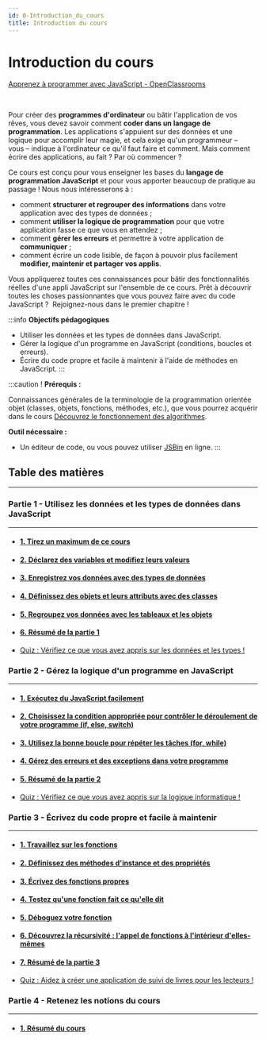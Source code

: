 ```yaml
---
id: 0-Introduction_du_cours
title: Introduction du cours
---
```



# Introduction du cours

[Apprenez à programmer avec JavaScript - OpenClassrooms](https://openclassrooms.com/fr/courses/6175841-apprenez-a-programmer-avec-javascript)

<Vimeo vimeoId="528291897" />

<br />

Pour créer des **programmes d'ordinateur** ou bâtir l'application de vos rêves, vous devez savoir comment **coder dans un langage de
programmation**. Les applications s'appuient sur des données et une logique pour accomplir leur magie, et cela exige qu'un programmeur –
vous – indique à l'ordinateur ce qu'il faut faire et comment. Mais comment écrire des applications, au fait ? Par où commencer ?

Ce cours est conçu pour vous enseigner les bases du **langage de programmation JavaScript** et pour vous apporter beaucoup de pratique
au passage ! Nous nous intéresserons à :
- comment **structurer et regrouper des informations** dans votre application avec des types de données ;
- comment **utiliser la logique de programmation** pour que votre application fasse ce que vous en attendez ;
- comment **gérer les erreurs** et permettre à votre application de **communiquer** ;
- comment écrire un code lisible, de façon à pouvoir plus facilement **modifier, maintenir et partager vos applis**.

Vous appliquerez toutes ces connaissances pour bâtir des fonctionnalités réelles d'une appli JavaScript sur l'ensemble de ce cours. Prêt
à découvrir toutes les choses passionnantes que vous pouvez faire avec du code JavaScript ?  Rejoignez-nous dans le premier chapitre !

:::info
**Objectifs pédagogiques**
- Utiliser les données et les types de données dans JavaScript.
- Gérer la logique d'un programme en JavaScript (conditions, boucles et erreurs).
- Écrire du code propre et facile à maintenir à l'aide de méthodes en JavaScript.
:::

:::caution !
**Prérequis :**

Connaissances générales de la terminologie de la programmation orientée objet (classes, objets, fonctions, méthodes, etc.), que vous
pourrez acquérir dans le cours [Découvrez le fonctionnement des algorithmes](https://openclassrooms.com/fr/courses/4366701-decouvrez-le-fonctionnement-des-algorithmes).

**Outil nécessaire :**
- Un éditeur de code, ou vous pouvez utiliser [JSBin](https://jsbin.com/?js,console) en ligne.
:::

## Table des matières
* * *
### Partie 1 - Utilisez les données et les types de données dans JavaScript
* * *
- #### [1. Tirez un maximum de ce cours](https://openclassrooms.com/fr/courses/6175841-apprenez-a-programmer-avec-javascript/6278291-tirez-un-maximum-de-ce-cours)
- #### [2. Déclarez des variables et modifiez leurs valeurs](https://openclassrooms.com/fr/courses/6175841-apprenez-a-programmer-avec-javascript/6278392-declarez-des-variables-et-modifiez-leurs-valeurs)
- #### [3. Enregistrez vos données avec des types de données](https://openclassrooms.com/fr/courses/6175841-apprenez-a-programmer-avec-javascript/6278450-enregistrez-vos-donnees-avec-des-types-de-donnees)
- #### [4. Définissez des objets et leurs attributs avec des classes](https://openclassrooms.com/fr/courses/6175841-apprenez-a-programmer-avec-javascript/6278564-definissez-des-objets-et-leurs-attributs-avec-des-classes)
- #### [5. Regroupez vos données avec les tableaux et les objets](https://openclassrooms.com/fr/courses/6175841-apprenez-a-programmer-avec-javascript/6278664-regroupez-vos-donnees-avec-les-tableaux-et-les-objets)
- #### [6. Résumé de la partie 1](https://openclassrooms.com/fr/courses/6175841-apprenez-a-programmer-avec-javascript/6278676-resume-de-la-partie-1)
- [Quiz : Vérifiez ce que vous avez appris sur les données et les types !](https://openclassrooms.com/fr/courses/6175841-apprenez-a-programmer-avec-javascript/exercises/3497)

### Partie 2 - Gérez la logique d'un programme en JavaScript
* * *
- #### [1. Exécutez du JavaScript facilement](https://openclassrooms.com/fr/courses/6175841-apprenez-a-programmer-avec-javascript/6278709-executez-du-javascript-facilement)
- #### [2. Choisissez la condition appropriée pour contrôler le déroulement de votre programme (if, else, switch)](https://openclassrooms.com/fr/courses/6175841-apprenez-a-programmer-avec-javascript/6278948-choisissez-la-condition-appropriee-pour-controler-le-deroulement-de-votre-programme-if-else-switch)
- #### [3. Utilisez la bonne boucle pour répéter les tâches (for, while)](https://openclassrooms.com/fr/courses/6175841-apprenez-a-programmer-avec-javascript/6279104-utilisez-la-bonne-boucle-pour-repeter-les-taches-for-while)
- #### [4. Gérez des erreurs et des exceptions dans votre programme](https://openclassrooms.com/fr/courses/6175841-apprenez-a-programmer-avec-javascript/6279176-gerez-des-erreurs-et-des-exceptions-dans-votre-programme)
- #### [5. Résumé de la partie 2](https://openclassrooms.com/fr/courses/6175841-apprenez-a-programmer-avec-javascript/6279188-resume-de-la-partie-2)
- [Quiz : Vérifiez ce que vous avez appris sur la logique informatique !](https://openclassrooms.com/fr/courses/6175841-apprenez-a-programmer-avec-javascript/exercises/3498)

### Partie 3 - Écrivez du code propre et facile à maintenir
* * *
- #### [1. Travaillez sur les fonctions](https://openclassrooms.com/fr/courses/6175841-apprenez-a-programmer-avec-javascript/6279223-travaillez-sur-les-fonctions)
- #### [2. Définissez des méthodes d'instance et des propriétés](https://openclassrooms.com/fr/courses/6175841-apprenez-a-programmer-avec-javascript/6279381-definissez-des-methodes-dinstance-et-des-proprietes)
- #### [3. Écrivez des fonctions propres](https://openclassrooms.com/fr/courses/6175841-apprenez-a-programmer-avec-javascript/6279785-ecrivez-des-fonctions-propres)
- #### [4. Testez qu'une fonction fait ce qu'elle dit](https://openclassrooms.com/fr/courses/6175841-apprenez-a-programmer-avec-javascript/6279919-testez-quune-fonction-fait-ce-quelle-dit)
- #### [5. Déboguez votre fonction](https://openclassrooms.com/fr/courses/6175841-apprenez-a-programmer-avec-javascript/6279979-deboguez-votre-fonction)
- #### [6. Découvrez la récursivité : l'appel de fonctions à l'intérieur d'elles-mêmes](https://openclassrooms.com/fr/courses/6175841-apprenez-a-programmer-avec-javascript/6280087-decouvrez-la-recursivite-lappel-de-fonctions-a-linterieur-delles-memes)
- #### [7. Résumé de la partie 3](https://openclassrooms.com/fr/courses/6175841-apprenez-a-programmer-avec-javascript/6280101-resume-de-la-partie-3)
- [Quiz : Aidez à créer une application de suivi de livres pour les lecteurs !](https://openclassrooms.com/fr/courses/6175841-apprenez-a-programmer-avec-javascript/exercises/3801)

### Partie 4 - Retenez les notions du cours
* * *
- #### [1. Résumé du cours](https://openclassrooms.com/fr/courses/6175841-apprenez-a-programmer-avec-javascript/6280131-resume-du-cours)

